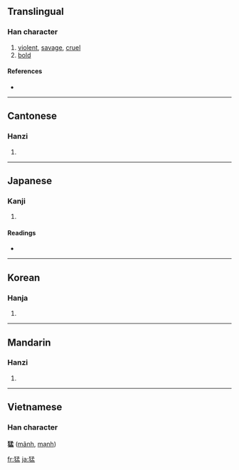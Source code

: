 ==Translingual==

===Han character===
{{Han char|rn=94|rad=犬|as=08|sn=11|four=4721<sub>7</sub>|canj=大竹弓木廿 (KHNDT)}}

# [[violent]], [[savage]], [[cruel]]
# [[bold]]

====References====
* {{Han ref|kx=0713.260|dkj=20498|dj=1125.190|hdz=21354.220|uh=731B|ud=29467|bh=B272|bd=45682}}

----

==Cantonese==

===Hanzi===
{{yue-hanzi|jyut=|y=maang5}}

# {{defn|Cantonese}}

----

==Japanese==

===Kanji===
{{ja-kanji|grade=c|rs=犬08}}

# {{defn|Japanese}}

====Readings====
* {{ja-readings|on=[[もう]] (mō), [[ぼう]] (bō)|kun=[[たけし]] (takeshi)|nanori=}}

----

==Korean==

===Hanja===
{{ko-hanja|hangeul=맹|eumhun=|rv=maeng|mr=maeng|y=mayng}}

# {{defn|Korean}}

----

==Mandarin==

===Hanzi===
{{cmn-hanzi|pin=[[měng]] ([[meng3]])|wg=meng<sup>3</sup>}}

# {{defn|Mandarin}}

----

==Vietnamese==
===Han character===
'''猛''' ([[mãnh]], [[mạnh]])

[[fr:猛]]
[[ja:猛]]